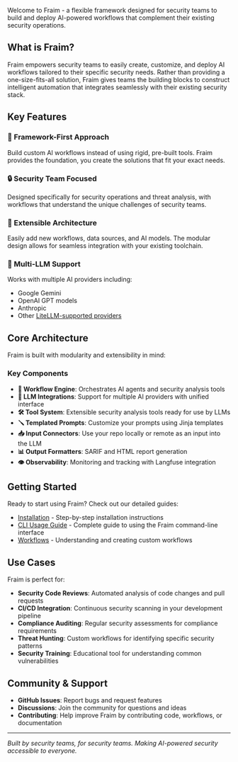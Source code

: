 Welcome to Fraim - a flexible framework designed for security teams to build and deploy AI-powered workflows that complement their existing security operations.

## What is Fraim?

Fraim empowers security teams to easily create, customize, and deploy AI workflows tailored to their specific security needs. Rather than providing a one-size-fits-all solution, Fraim gives teams the building blocks to construct intelligent automation that integrates seamlessly with their existing security stack.

## Key Features

### 🚀 Framework-First Approach
Build custom AI workflows instead of using rigid, pre-built tools. Fraim provides the foundation, you create the solutions that fit your exact needs.

### 🔒 Security Team Focused
Designed specifically for security operations and threat analysis, with workflows that understand the unique challenges of security teams.

### 🔧 Extensible Architecture
Easily add new workflows, data sources, and AI models. The modular design allows for seamless integration with your existing toolchain.

### 🤖 Multi-LLM Support
Works with multiple AI providers including:
- Google Gemini
- OpenAI GPT models
- Anthropic
- Other [LiteLLM-supported providers](https://docs.litellm.ai/docs/providers)

## Core Architecture

Fraim is built with modularity and extensibility in mind:

### Key Components

- **🔄 Workflow Engine**: Orchestrates AI agents and security analysis tools
- **🧠 LLM Integrations**: Support for multiple AI providers with unified interface
- **🛠️ Tool System**: Extensible security analysis tools ready for use by LLMs
- **🪛 Templated Prompts**: Customize your prompts using Jinja templates
- **📥 Input Connectors**: Use your repo locally or remote as an input into the LLM
- **📊 Output Formatters**: SARIF and HTML report generation
- **👁️ Observability**: Monitoring and tracking with Langfuse integration

## Getting Started

Ready to start using Fraim? Check out our detailed guides:

- [Installation](installation.md) - Step-by-step installation instructions
- [CLI Usage Guide](cli-usage.md) - Complete guide to using the Fraim command-line interface
- [Workflows](workflows/workflows.md) - Understanding and creating custom workflows

## Use Cases

Fraim is perfect for:

- **Security Code Reviews**: Automated analysis of code changes and pull requests
- **CI/CD Integration**: Continuous security scanning in your development pipeline
- **Compliance Auditing**: Regular security assessments for compliance requirements
- **Threat Hunting**: Custom workflows for identifying specific security patterns
- **Security Training**: Educational tool for understanding common vulnerabilities

## Community & Support

- **GitHub Issues**: Report bugs and request features
- **Discussions**: Join the community for questions and ideas
- **Contributing**: Help improve Fraim by contributing code, workflows, or documentation

---

*Built by security teams, for security teams. Making AI-powered security accessible to everyone.* 